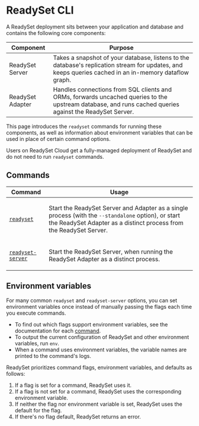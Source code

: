 
# ReadySet CLI

A ReadySet deployment sits between your application and database and contains the following core components:

| Component | Purpose |
|-----------|---------|
| ReadySet Server | Takes a snapshot of your database, listens to the database's replication stream for updates, and keeps queries cached in an in-memory dataflow graph. |
| ReadySet Adapter | Handles connections from SQL clients and ORMs, forwards uncached queries to the upstream database, and runs cached queries against the ReadySet Server.

This page introduces the `readyset` commands for running these components, as well as information about environment variables that can be used in place of certain command options.

<Callout type="info">Users on ReadySet Cloud get a fully-managed deployment of ReadySet and do not need to run `readyset` commands.</Callout>

## Commands

Command | Usage
--------|----
[`readyset`](readyset.md) | <p>Start the ReadySet Server and Adapter as a single process (with the `--standalone` option), or start the ReadySet Adapter as a distinct process from the ReadySet Server.</p>
[`readyset-server`](readyset-server.md) | <p>Start the ReadySet Server, when running the ReadySet Adapter as a distinct process.</p>

## Environment variables

For many common `readyset` and `readyset-server` options, you can set environment variables once instead of manually passing the flags each time you execute commands.

- To find out which flags support environment variables, see the documentation for each [command](#commands).
- To output the current configuration of ReadySet and other environment variables, run `env`.
- When a command uses environment variables, the variable names are printed to the command's logs.

ReadySet prioritizes command flags, environment variables, and defaults as follows:

1. If a flag is set for a command, ReadySet uses it.
2. If a flag is not set for a command, ReadySet uses the corresponding environment variable.
3. If neither the flag nor environment variable is set, ReadySet uses the default for the flag.
4. If there's no flag default, ReadySet returns an error.